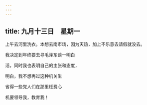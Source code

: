 ```yaml
---
---
---
```

title: 九月十三日　星期一
---




上午去河里洗衣。本想去南市场，因为天热，加上不乐意去请假就没去。

我决定到年终要去寻毛泽东谈一明白

活，同时我也表明自己的主张和态度，

明白，我不想再过这种机关生

省得一些党人们在那里枉费心

机要领导我，教育我！